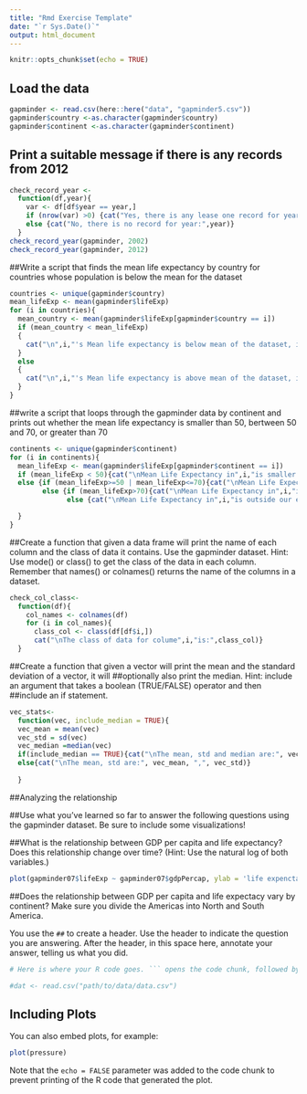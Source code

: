 ```yaml
---
title: "Rmd Exercise Template"
date: "`r Sys.Date()`"
output: html_document
---
```


```r
knitr::opts_chunk$set(echo = TRUE)
```

## Load the data

```r
gapminder <- read.csv(here::here("data", "gapminder5.csv"))
gapminder$country <-as.character(gapminder$country)
gapminder$continent <-as.character(gapminder$continent)
```

## Print a suitable message if there is any records from 2012
```r
check_record_year <-
  function(df,year){
    var <- df[df$year == year,]
    if (nrow(var) >0) {cat("Yes, there is any lease one record for year:",year)}
    else {cat("No, there is no record for year:",year)}
  }
check_record_year(gapminder, 2002)
check_record_year(gapminder, 2012)
```
##Write a script that finds the mean life expectancy by country for countries whose population is below the mean for the dataset
```r
countries <- unique(gapminder$country)
mean_lifeExp <- mean(gapminder$lifeExp)
for (i in countries){
  mean_country <- mean(gapminder$lifeExp[gapminder$country == i])
  if (mean_country < mean_lifeExp)
  {
    cat("\n",i,"'s Mean life expectancy is below mean of the dataset, it is: ",mean_country)
  }
  else 
  {
    cat("\n",i,"'s Mean life expectancy is above mean of the dataset, it is: ",mean_country)
  }
}
```
##write a script that loops through the gapminder data by continent and prints out whether the mean life expectancy is smaller than 50, bertween 50 and 70, or greater than 70
```r
continents <- unique(gapminder$continent)
for (i in continents){
  mean_lifeExp <- mean(gapminder$lifeExp[gapminder$continent == i])
  if (mean_lifeExp < 50){cat("\nMean Life Expectancy in",i,"is smaller than 50")}
  else {if (mean_lifeExp>=50 | mean_lifeExp<=70){cat("\nMean Life Expectancy in",i,"is between 50 and 70")}
        else {if (mean_lifeExp>70){cat("\nMean Life Expectancy in",i,"is greater than 70")}
              else {cat("\nMean Life Expectancy in",i,"is outside our expected range")}}

  }
}

```
##Create a function that given a data frame will print the name of each column and the class of data it contains. Use the gapminder dataset. Hint: Use mode() or class() to get the class of the data in each column. Remember that names() or colnames() returns the name of the columns in a dataset.
```r
check_col_class<-
  function(df){
    col_names <- colnames(df)
    for (i in col_names){
      class_col <- class(df[df$i,])
      cat("\nThe class of data for colume",i,"is:",class_col)}
  }
```

##Create a function that given a vector will print the mean and the standard deviation of a vector, it will ##optionally also print the median. Hint: include an argument that takes a boolean (TRUE/FALSE) operator and then ##include an if statement.

```r
vec_stats<-
  function(vec, include_median = TRUE){
  vec_mean = mean(vec)
  vec_std = sd(vec)
  vec_median =median(vec)
  if(include_median == TRUE){cat("\nThe mean, std and median are:", vec_mean, ",",vec_std,",",vec_median)}
  else{cat("\nThe mean, std are:", vec_mean, ",", vec_std)}
  
  }
```

##Analyzing the relationship

##Use what you’ve learned so far to answer the following questions using the gapminder dataset. Be sure to include some visualizations!

##What is the relationship between GDP per capita and life expectancy? Does this relationship change over time? (Hint: Use the natural log of both variables.)
```r
plot(gapminder07$lifeExp ~ gapminder07$gdpPercap, ylab = 'life expenctancy', xlab = 'GDP per capita')
```

##Does the relationship between GDP per capita and life expectacy vary by continent? Make sure you divide the Americas into North and South America.


You use the `##` to create a header. Use the header to indicate the question you are answering. After the header, in this space here, annotate your answer, telling us what you did.

```r
# Here is where your R code goes. ``` opens the code chunk, followed by {r}. Then ``` closes the chunk. When you 'knit' the file, the codes will evaluate.

#dat <- read.csv("path/to/data/data.csv")
```

## Including Plots

You can also embed plots, for example:

```r
plot(pressure)
```

Note that the `echo = FALSE` parameter was added to the code chunk to prevent printing of the R code that generated the plot.
